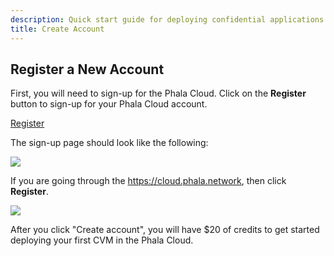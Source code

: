 ```yaml
---
description: Quick start guide for deploying confidential applications on Phala Cloud.
title: Create Account
---
```



## Register a New Account

First, you will need to sign-up for the Phala Cloud. Click on the **Register** button to sign-up for your Phala Cloud account.

<a href="https://cloud.phala.network/register?invite=beta" class="button primary">Register</a>

The sign-up page should look like the following:

<Frame>
    <img src="/images/image (10) (1).png" />
</Frame>

If you are going through the https://cloud.phala.network, then click **Register**.

<Frame>
    <img src="/images/Screenshot 2025-03-04 at 19.19.14.png" />
</Frame>

After you click "Create account", you will have $20 of credits to get started deploying your first CVM in the Phala Cloud.
